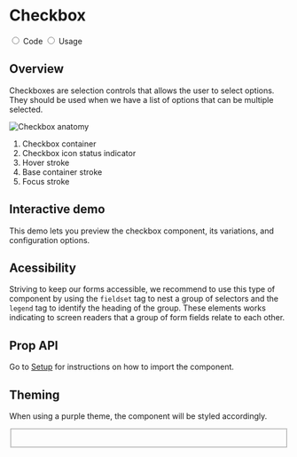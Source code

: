 

<Meta title="Components/Checkbox" />

<div className="docs-title docs-title--with-tab">
  <div>
    <h1 className="docs-title__text">Checkbox</h1>
  </div>
</div>

<div className="docs-content">
  <div className="simple-tab-wrapper"></div>

  <input className="simple-tab" type="radio" name="type-tab" id="tab1" defaultChecked/>
  <label htmlFor="tab1">Code</label>

  <input className="simple-tab" type="radio" name="type-tab" id="tab2" />
  <label htmlFor="tab2">Usage</label>

  <div className="simple-tab__content content1">
  <h2>Overview</h2>
  <p>Checkboxes are selection controls that allows the user to select options. They should be used when we have a list of options that can be multiple selected.</p>

  <div className="columns doc-anatomy-block">
    <div className="column">
      <img src="docs/checkbox/checkbox-anatomy.png" alt="Checkbox anatomy"/>
    </div>
    <div className="column">
      <ol>
        <li>Checkbox container</li>
        <li>Checkbox icon status indicator</li>
        <li>Hover stroke</li>
        <li>Base container stroke</li>
        <li>Focus stroke</li>
      </ol>
    </div>
  </div>

  <h2>Interactive demo</h2>
  <p>This demo lets you preview the checkbox component, its variations, and configuration options.</p>
  <CheckboxPlayground />

  <h2>Acessibility</h2>
  <p>Striving to keep our forms accessible, we recommend to use this type of component 
    by using the <code>fieldset</code> tag to nest a group of selectors and the <code>legend</code> tag to identify the heading of the group. 
    These elements works indicating to screen readers that a group of form fields relate to each other.
  </p>

  <h2>Prop API</h2>
  <p>Go to <a href="/?path=/docs/getting-started-setup-confetti--page">Setup</a> for instructions on how to import the component.  </p>
  <ArgsTable of={Checkbox} />
  </div> 

  <div className="simple-tab__content content2">
  <h2>Theming</h2>
  <p>When using a purple theme, the component will be styled accordingly.</p>

  <Canvas>
    <Story name="Styles">
    <Fragment>
      <fieldset>
        <Checkbox className='lab-checkbox--purple' id="checkbox-5" label="Idle" name="checkbox2" />
        <br />
        <Checkbox className='lab-checkbox--purple' id="checkbox-6" label="Indeterminate" name="checkbox2" indeterminate />
      </fieldset>
    </Fragment>
    </Story>
  </Canvas>

  </div>
</div>